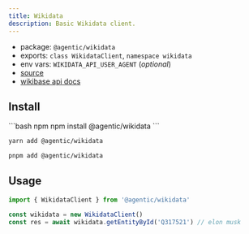 ```yaml
---
title: Wikidata
description: Basic Wikidata client.
---
```


- package: `@agentic/wikidata`
- exports: `class WikidataClient`, `namespace wikidata`
- env vars: `WIKIDATA_API_USER_AGENT` (_optional_)
- [source](https://github.com/transitive-bullshit/agentic/blob/main/packages/wikidata/src/wikidata-client.ts)
- [wikibase api docs](https://github.com/maxlath/wikibase-sdk)

## Install

<CodeGroup>
```bash npm
npm install @agentic/wikidata
```

```bash yarn
yarn add @agentic/wikidata
```

```bash pnpm
pnpm add @agentic/wikidata
```

</CodeGroup>

## Usage

```ts
import { WikidataClient } from '@agentic/wikidata'

const wikidata = new WikidataClient()
const res = await wikidata.getEntityById('Q317521') // elon musk
```
